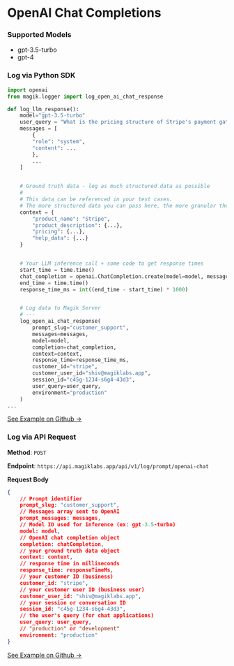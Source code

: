 # OpenAI Chat Completions

### Supported Models

- gpt-3.5-turbo
- gpt-4

### Log via Python SDK

```python
import openai
from magik.logger import log_open_ai_chat_response

def log_llm_response():
	model="gpt-3.5-turbo"
	user_query = "What is the pricing structure of Stripe's payment gateway?"
	messages = [
	    {
		"role": "system",
		"content": ...
	    },
	    ...
	]


	# Ground truth data - log as much structured data as possible
	#
	# This data can be referenced in your test cases.
	# The more structured data you can pass here, the more granular the tests we can write.
	context = {
		"product_name": "Stripe",
		"product_description": {...},
		"pricing": {...},
		"help_data": {...}
	}


	# Your LLM inference call + some code to get response times
	start_time = time.time()
	chat_completion = openai.ChatCompletion.create(model=model, messages=messages)
	end_time = time.time()
	response_time_ms = int((end_time - start_time) * 1000)


	# Log data to Magik Server
	# ---
	log_open_ai_chat_response(
	    prompt_slug="customer_support",
	    messages=messages,
	    model=model,
	    completion=chat_completion,
	    context=context,
	    response_time=response_time_ms,
	    customer_id="stripe",
	    customer_user_id="shiv@magiklabs.app",
	    session_id="c45g-1234-s6g4-43d3",
	    user_query=user_query,
 	    environment="production"
	)
...
```

[See Example on Github →](#)

### Log via API Request

**Method**: `POST`

**Endpoint**: `https://api.magiklabs.app/api/v1/log/prompt/openai-chat`

**Request Body**

```json
{
    // Prompt identifier
    prompt_slug: "customer_support",
    // Messages array sent to OpenAI
    prompt_messages: messages,
    // Model ID used for inference (ex: gpt-3.5-turbo)
    model: model,
    // OpenAI chat completion object
    completion: chatCompletion,
    // your ground truth data object
    context: context,
    // response time in milliseconds
    response_time: responseTimeMs,
    // your customer ID (business)
    customer_id: "stripe",
    // your customer user ID (business user)
    customer_user_id: "shiv@magiklabs.app",
    // your session or conversation ID
    session_id: "c45g-1234-s6g4-43d3",
    // the user's query (for chat applications)
    user_query: user_query,
    // "production" or "development"
    environment: "production"
}
```

[See Example on Github →](#)

